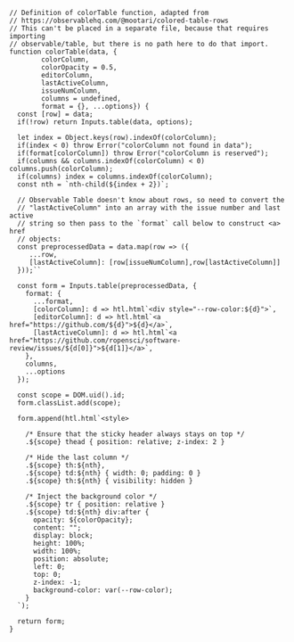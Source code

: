 ```ojs
// Definition of colorTable function, adapted from
// https://observablehq.com/@mootari/colored-table-rows
// This can't be placed in a separate file, because that requires importing
// observable/table, but there is no path here to do that import.
function colorTable(data, {
        colorColumn,
        colorOpacity = 0.5,
        editorColumn,
        lastActiveColumn,
        issueNumColumn,
        columns = undefined,
        format = {}, ...options}) {
  const [row] = data;
  if(!row) return Inputs.table(data, options);
  
  let index = Object.keys(row).indexOf(colorColumn);
  if(index < 0) throw Error("colorColumn not found in data");
  if(format[colorColumn]) throw Error("colorColumn is reserved");
  if(columns && columns.indexOf(colorColumn) < 0) columns.push(colorColumn);
  if(columns) index = columns.indexOf(colorColumn);
  const nth = `nth-child(${index + 2})`;

  // Observable Table doesn't know about rows, so need to convert the
  // "lastActiveColumn" into an array with the issue number and last active
  // string so then pass to the `format` call below to construct <a> href
  // objects:
  const preprocessedData = data.map(row => ({
     ...row,
     [lastActiveColumn]: [row[issueNumColumn],row[lastActiveColumn]]
  }));``

  const form = Inputs.table(preprocessedData, {
    format: {
      ...format,
      [colorColumn]: d => htl.html`<div style="--row-color:${d}">`,
      [editorColumn]: d => htl.html`<a href="https://github.com/${d}">${d}</a>`,
      [lastActiveColumn]: d => htl.html`<a href="https://github.com/ropensci/software-review/issues/${d[0]}">${d[1]}</a>`,
    },
    columns,
    ...options
  });

  const scope = DOM.uid().id;
  form.classList.add(scope);
  
  form.append(htl.html`<style>

    /* Ensure that the sticky header always stays on top */
    .${scope} thead { position: relative; z-index: 2 }

    /* Hide the last column */
    .${scope} th:${nth},
    .${scope} td:${nth} { width: 0; padding: 0 }
    .${scope} th:${nth} { visibility: hidden }

    /* Inject the background color */
    .${scope} tr { position: relative }
    .${scope} td:${nth} div:after {
      opacity: ${colorOpacity};
      content: "";
      display: block;
      height: 100%;
      width: 100%;
      position: absolute;
      left: 0;
      top: 0;
      z-index: -1;
      background-color: var(--row-color);
    }
  `);

  return form;
}
```
